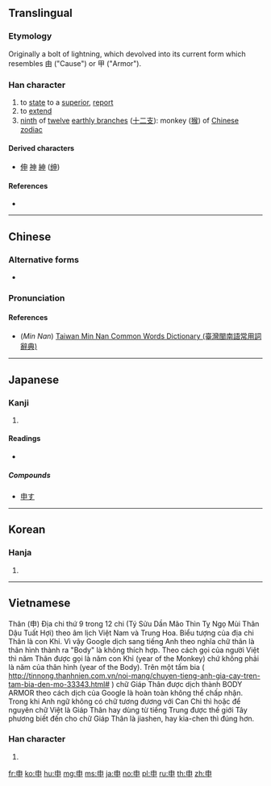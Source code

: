 {{also|田|甲|由|𢑚}}
==Translingual==

===Etymology===
{{Han etyl}}
Originally a bolt of lightning, which devolved into its current form which resembles 由 ("Cause") or 甲 ("Armor").

===Han character===
{{Han char|rn=102|rad=田|as=00|sn=5|four=50006|canj=LWL|ids=⿻十囗}}

# to [[state]] to a [[superior]], [[report]]
# to [[extend]]
# [[ninth]] of [[twelve]] [[earthly branch]]es ([[十二支]]): monkey ([[猴]]) of [[W:Chinese zodiac|Chinese zodiac]]

====Derived characters====
* [[伸]] [[神]] [[紳]] ([[绅]])

====References====
* {{Han ref|kx=0758.040|dkj=21726|dj=1168.010|hdz=42526.010|uh=7533|ud=30003|bh=A5D3|bd=42451}}

----

==Chinese==
{{zh-forms}}

===Alternative forms===
* {{zh-l|𢑚}}

===Pronunciation===
{{zh-pron
|m=shēn
|c=san1
|mn=sin
|h=pfs=sṳ̂n
|mc=y
|oc=y
|cat=v,n,pn
}}

====References====
* (''Min Nan'') [http://twblg.dict.edu.tw/holodict_new/result_detail.jsp?n_no=1859&curpage=1&sample=%E7%94%B3&radiobutton=1&querytarget=1&limit=20&pagenum=1&rowcount=7 Taiwan Min Nan Common Words Dictionary (臺灣閩南語常用詞辭典)]

----

==Japanese==

===Kanji===
{{ja-kanji|grade=3|rs=田00}}

# {{defn|lang=ja|sort=田00}}

====Readings====
* {{ja-readings|on=[[しん]] (shin)|kun=[[もうす]] (mousu), [[のびる]] (nobiru), [[さる]] (saru)|nanori=}}

=====Compounds=====
* [[申す]]

----

==Korean==

===Hanja===
{{ko-hanja|hangeul=신|eumhun=|rv=shin|mr=shin|y=shin}}

# {{defn|lang=ko|sort=田00}}

----

==Vietnamese==
Thân (申) Địa chi thứ 9 trong 12 chi (Tý Sửu Dần Mão Thìn Tỵ Ngọ Mùi Thân Dậu Tuất Hợi) theo âm lịch Việt Nam và Trung Hoa. Biểu tượng của địa chi Thân là con Khỉ. Vì vậy Google dịch sang tiếng Anh theo nghĩa chữ thân là thân hình thành ra "Body" là không thích hợp. Theo cách gọi của người Việt thì năm Thân được gọi là năm con Khỉ (year of the Monkey) chứ không phải là năm của thân hình (year of the Body). Trên một tấm bia ( http://tinnong.thanhnien.com.vn/noi-mang/chuyen-tieng-anh-gia-cay-tren-tam-bia-den-mo-33343.html# ) chữ Giáp Thân được dịch thành BODY ARMOR theo cách dịch của Google là hoàn toàn không thể chấp nhận. Trong khi Anh ngữ không có chữ tương đương với Can Chi thì hoặc để nguyên chữ Việt là Giáp Thân hay dùng từ tiếng Trung được thế giới Tây phương biết đến cho chữ Giáp Thân là jiashen, hay kia-chen thì đúng hơn.

===Han character===
{{vi-hantu|[[thân]]|rs=田00}}

# {{defn|lang=vi|sort=田00}}

[[fr:申]]
[[ko:申]]
[[hu:申]]
[[mg:申]]
[[ms:申]]
[[ja:申]]
[[no:申]]
[[pl:申]]
[[ru:申]]
[[th:申]]
[[zh:申]]
